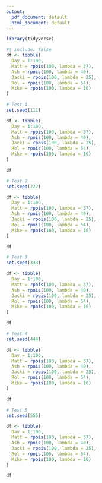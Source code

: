 ```yaml
---
output:
  pdf_document: default
  html_document: default
---
```




```r
library(tidyverse)
```


```r
#| include: false
df <- tibble(
  Day = 1:100,
  Matt = rpois(100, lambda = 37),
  Ash = rpois(100, lambda = 40),
  Jacki = rpois(100, lambda = 25),
  Rol = rpois(100, lambda = 54),
  Mike = rpois(100, lambda = 16)
)

```



```r
# Test 1
set.seed(111)

df <- tibble(
  Day = 1:100,
  Matt = rpois(100, lambda = 37),
  Ash = rpois(100, lambda = 40),
  Jacki = rpois(100, lambda = 25),
  Rol = rpois(100, lambda = 54),
  Mike = rpois(100, lambda = 16)
)

df
```


```r
# Test 2
set.seed(222)

df <- tibble(
  Day = 1:100,
  Matt = rpois(100, lambda = 37),
  Ash = rpois(100, lambda = 40),
  Jacki = rpois(100, lambda = 25),
  Rol = rpois(100, lambda = 54),
  Mike = rpois(100, lambda = 16)
)

df
```


```r
# Test 3
set.seed(333)

df <- tibble(
  Day = 1:100,
  Matt = rpois(100, lambda = 37),
  Ash = rpois(100, lambda = 40),
  Jacki = rpois(100, lambda = 25),
  Rol = rpois(100, lambda = 54),
  Mike = rpois(100, lambda = 16)
)

df
```

```r
# Test 4
set.seed(444)

df <- tibble(
  Day = 1:100,
  Matt = rpois(100, lambda = 37),
  Ash = rpois(100, lambda = 40),
  Jacki = rpois(100, lambda = 25),
  Rol = rpois(100, lambda = 54),
  Mike = rpois(100, lambda = 16)
)

df
```

```r
# Test 5
set.seed(555)

df <- tibble(
  Day = 1:100,
  Matt = rpois(100, lambda = 37),
  Ash = rpois(100, lambda = 40),
  Jacki = rpois(100, lambda = 25),
  Rol = rpois(100, lambda = 54),
  Mike = rpois(100, lambda = 16)
)

df
```
